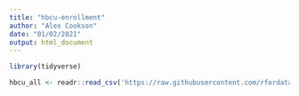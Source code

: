 ```yaml
---
title: "hbcu-enrollment"
author: "Alex Cookson"
date: "01/02/2021"
output: html_document
---
```


```r
library(tidyverse)

hbcu_all <- readr::read_csv('https://raw.githubusercontent.com/rfordatascience/tidytuesday/master/data/2021/2021-02-02/hbcu_all.csv')
```

